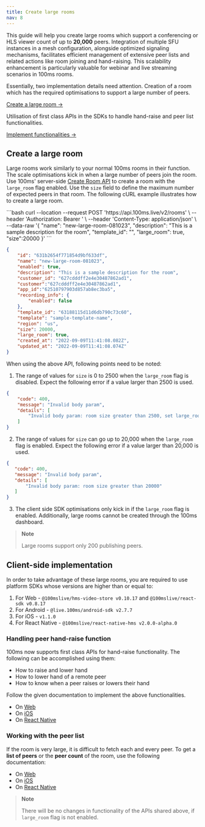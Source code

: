 ```yaml
---
title: Create large rooms
nav: 8
---
```


This guide will help you create large rooms which support a conferencing or HLS viewer count of up to **20,000** peers. Integration of multiple SFU instances in a mesh configuration, alongside optimized signaling mechanisms, facilitates efficient management of extensive peer lists and related actions like room joining and hand-raising. This scalability enhancement is particularly valuable for webinar and live streaming scenarios in 100ms rooms.

Essentially, two implementation details need attention. 
<FlexContainer>
<Callout icon="link" title="Server-side implementation">
Creation of a room which has the required optimisations to support a large number of peers.

[Create a large room →](#create-a-large-room)

</Callout>
<Callout icon="client" title="Client-side implementation">
Utilisation of first class APIs in the SDKs to handle hand-raise and peer list functionalities.

[Implement functionalities →](#client-side-implementation)

</Callout>
</FlexContainer>

## Create a large room

Large rooms work similarly to your normal 100ms rooms in their function. The scale optimisations kick in when a large number of peers join the room. Use 100ms' server-side [Create Room API](/server-side/v2/api-reference/Rooms/create-via-api) to create a room with the `large_room` flag enabled. Use the `size` field to define the maximum number of expected peers in that room.
The following cURL example illustrates how to create a large room.

<PostRequest title="https://api.100ms.live/v2/rooms" />
<Request id="req-comp-0">
```bash
curl --location --request POST 'https://api.100ms.live/v2/rooms' \
--header 'Authorization: Bearer <management_token>' \
--header 'Content-Type: application/json' \
--data-raw '{
    "name": "new-large-room-081023",
    "description": "This is a sample description for the room",
    "template_id": "<template_id of the template you wish to associate with the room>",
    "large_room": true,
    "size":20000
}'
```
</Request>
<ResponseBox id="resp-0" status="200 OK">

```json
{
    "id": "631b2654f771854d9bf633df",
    "name": "new-large-room-081023",
    "enabled": true,
    "description": "This is a sample description for the room",
    "customer_id": "627cdddff2e4e30487862ad1",
    "customer":"627cdddff2e4e30487862ad1",
    "app_id":"62510797903d857ab8ec3ba5",
    "recording_info": {
        "enabled": false
    },
    "template_id": "63188115d11d6db790c73c60",
    "template": "sample-template-name",
    "region": "us",
    "size": 20000,
    "large_room": true,
    "created_at": "2022-09-09T11:41:08.082Z",
    "updated_at": "2022-09-09T11:41:08.074Z"
}
```
</ResponseBox>

When using the above API, following points need to be noted:
1. The range of values for `size` is 0 to 2500 when the `large_room` flag is disabled. Expect the following error if a value larger than 2500 is used. 
```json
{
    "code": 400,
    "message": "Invalid body param",
    "details": [
        "Invalid body param: room size greater than 2500, set large_room flag as true"
    ]
}
```
2. The range of values for `size` can go up to 20,000 when the `large_room` flag is enabled. Expect the following error if a value larger than 20,000 is used.
 ```json
 {
    "code": 400,
    "message": "Invalid body param",
    "details": [
        "Invalid body param: room size greater than 20000"
    ]
}
```
3. The client side SDK optimisations only kick in if the `large_room` flag is enabled. Additionally, large rooms cannot be created through the 100ms dashboard. 

> **Note**
>
> Large rooms support only 200 publishing peers.
> 

## Client-side implementation

In order to take advantage of these large rooms, you are required to use platform SDKs whose versions are higher than or equal to:
1. For Web - `@100mslive/hms-video-store v0.10.17` and `@100mslive/react-sdk v0.8.17`
2. For Android - `@live.100ms/android-sdk v2.7.7`
3. For iOS - `v1.1.0`
4. For React Native - `@100mslive/react-native-hms v2.0.0-alpha.0`

### Handling peer hand-raise function
100ms now supports first class APIs for hand-raise functionality. The following can be accomplished using them:
- How to raise and lower hand
- How to lower hand of a remote peer
- How to know when a peer raises or lowers their hand

Follow the given documentation to implement the above functionalities.
- On [Web](/javascript/v2/how-to-guides/build-interactive-features/handraise)
- On [iOS](/ios/v2/how-to-guides/interact-with-room/peer/large-room)
- On [React Native](/react-native/v2/how-to-guides/interact-with-room/peer/large-room)


### Working with the peer list
If the room is very large, it is difficult to fetch each and every peer. To get a **list of peers** or the **peer count** of the room, use the following documentation:

- On [Web](/javascript/v2/how-to-guides/set-up-video-conferencing/peerlist-optimizations)
- On [iOS](/ios/v2/how-to-guides/interact-with-room/peer/large-room#how-to-get-peer-list-iterator-in-a-large-room)
- On [React Native](/react-native/v2/how-to-guides/interact-with-room/peer/large-room)


> **Note**
> 
> There will be no changes in functionality of the APIs shared above, if `large_room` flag is not enabled.
>





